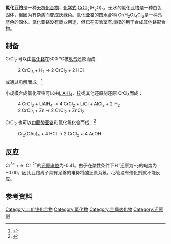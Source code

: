 {{chembox
| Watchedfields = changed
| verifiedrevid = 476996240
| Name = 
| ImageFile = Rutile-unit-cell-3D-balls.png
| ImageName = 3D model of chromium(II) chloride, green atom is chloride
| ImageFile1 = Chromium(II) chloride.JPG
| ImageSize1 = 160px  
| ImageName1 = Sample of chromium(II) chloride
| IUPACName = Chromium(II) chloride
| OtherNames = 二氯化铬
|Section1={{Chembox Identifiers
| ChemSpiderID_Ref = {{chemspidercite|correct|chemspider}}
| ChemSpiderID = 23252
| UNII_Ref = {{fdacite|correct|FDA}}
| UNII = CET32HKA21
| InChI = 1/2ClH.Cr/h2*1H;/q;;+2/p-2
| SMILES = Cl[Cr]Cl
| InChIKey = XBWRJSSJWDOUSJ-NUQVWONBAQ
| StdInChI_Ref = {{stdinchicite|correct|chemspider}}
| StdInChI = 1S/2ClH.Cr/h2*1H;/q;;+2/p-2
| StdInChIKey_Ref = {{stdinchicite|correct|chemspider}}
| StdInChIKey = XBWRJSSJWDOUSJ-UHFFFAOYSA-L
| CASNo = 10049-05-5
| CASNo_Comment = 无水
| CASNo_Ref = {{cascite|correct|CAS}}
| CASNo2 = 13931-94-7
| CASNo2_Comment = 四水
| CASNo2_Ref = {{cascite|correct|CAS}}
| PubChem = 24871
| RTECS = GB5250000
  }}
|Section2={{Chembox Properties
| Cr=1 | Cl=2
| Appearance = 白色到灰绿色固体(无水), 非常[[吸湿|吸湿]]
| Odor = 无臭
| Density = 2.88 g/cm<sup>3</sup> (24 °C)<ref name=crc />
| MeltingPt = {{convert|824|C|K}}（无水）<br> {{convert|51|C|F K}}（四水，分解）<ref name=crc />
| BoilingPt = {{convert|1302|C|K}}（无水）<ref name=crc>{{CRC90}}</ref>
| Solubility = 可溶<ref name=crc />
| SolubleOther = 不可溶于[[酒精|酒精]], [[乙醚|乙醚]]
| pKa = 2
| MagSus = +7230·10<sup>−6</sup> cm<sup>3</sup>/mol
  }}
|Section3={{Chembox Structure
| Coordination = [[Octahedral|Octahedral]] (Cr<sup>2+</sup>, 无水)<ref name=iucr />
| CrystalStruct = [[Orthorhombic|Orthorhombic]] (deformed [[rutile|rutile]], 无水), [[pearson_symbol|oP6]]<ref name=iucr>{{cite journal|doi = 10.1107/S0365110X61002710|last1 = Tracy|first1 = Joseph W.|last2 = Gregory|first2 = N.W.|last3 = Lingafelter|first3 = E.C.|last4 = Dunitz|first4 = J.D.|last5 = Mez|first5 = H.-C.|last6 = Rundle|first6 = R.E.|last7 = Scheringer|first7 = Christian|last8 = Yakel|first8 = H.L.|last9 = Wilkinson|first9 = M.K.|journal = Acta Crystallographica|volume = 4|pages = 927–929|year = 1961|issue = 9|title = The crystal structure of chromium(II) chloride}}</ref><br> [[单斜晶系|单斜晶系]] (四水) <ref name=zeit>{{cite journal|first1 = H.G. von|last1 = Schnering|first2 = B.-H.|last2 = Brand|doi = 10.1002/zaac.19734020206|title = Struktur und Eigenschaften des blauen Chrom(II)-chlorid-tetrahydrats CrCl<sub>2</sub>.4H<sub>2</sub>O|year = 1973|volume = 402|issue = 2|pages = 159–168|journal = Zeitschrift fuer Anorganische und Allgemeine Chemie}}</ref>
| SpaceGroup = Pnnm, No. 58 (anhydrous)<ref name=iucr /><br> P2<sub>1</sub>/c, No. 14 (tetrahydrate)<ref name=zeit />
| PointGroup = 2/m 2/m 2/m (anhydrous)<ref name=iucr /><br> 2/m (tetrahydrate)<ref name=zeit />
| LattConst_a = 6.64 Å
| LattConst_b = 5.98 Å 
| LattConst_c = 3.48 Å (无水)<ref name=iucr />
| LattConst_alpha = 90
  }}
|Section4={{Chembox Thermochemistry
| DeltaHf = −395.4 kJ/mol<ref name=crc />
| Entropy = 115.3 J/mol·K<ref name=crc />
| HeatCapacity = 71.2 J/mol·K<ref name=crc />
| DeltaGf = −356 kJ/mol<ref name=crc />
  }}
|Section7={{Chembox Hazards
| ExternalSDS = [http://msds.chem.ox.ac.uk/CH/chromium_II_chloride.html Oxford MSDS]
| GHSPictograms = {{GHS07}}<ref name="sigma">{{Sigma-Aldrich|id=450782|name=Chromium(II) chloride|accessdate=2014-07-04}}</ref>
| GHSSignalWord = 警告
| HPhrases = {{H-phrases|302|315|319|335}}<ref name="sigma" />
| PPhrases = {{P-phrases|261|305+351+338}}<ref name="sigma" />
| NFPA-H = 2
| NFPA-F = 0
| NFPA-R = 1
| LD50 = 1870 mg/kg (大鼠，口服) <ref name=fca>{{cite web|url = https://www.fishersci.ca/viewmsds.do?catNo=AC315190250|title = MSDS of Chromium(II) chloride|website = fishersci.ca|accessdate = 2014-07-04|publisher = Fisher Scientific|archive-date = 2014-07-14|archive-url = https://web.archive.org/web/20140714192809/https://www.fishersci.ca/viewmsds.do?catNo=AC315190250|dead-url = no}}</ref>
  }}
|Section8={{Chembox Related
| OtherAnions = [[二氟化铬|二氟化铬]]<br> [[二溴化铬|二溴化铬]]<br> [[二碘化铬|二碘化铬]]
| OtherCations = [[氯化铬|氯化铬]]<br> [[四氯化铬|四氯化铬]]<br> [[二氯化钼|二氯化钼]]<br> [[二氯化钨|二氯化钨]]
  }}
}}

'''氯化亚铬'''是一种[[无机化合物|无机化合物]]，[[化学式|化学式]] [[铬|Cr]][[氯|Cl]]<sub>2</sub>(H<sub>2</sub>O)<sub>n</sub>。无水的氯化亚铬是一种白色固体，但因为有杂质而变成灰绿色。氯化亚铬的四水合物 Cr(H<sub>2</sub>O)<sub>4</sub>Cl<sub>2</sub>是一种亮蓝色的固体。氯化亚铬没有商业用途，但已在实验室有规模的用于合成其他铬配合物。

==制备==
CrCl<sub>2</sub> 可以由[[氯化铬|氯化铬]]在500 °C被[[氢气|氢气]]还原而成:
:2 CrCl<sub>3</sub> + H<sub>2</sub> → 2 CrCl<sub>2</sub> + 2 HCl
或通过电解而成。<ref>{{cite journal|author1 = Holah, D. G.|author2 = Fackler, Jr. John P.||title = Anhydrous Chromium(II) Chloride|journal = [[Inorg._Synth.|Inorg. Synth.]]|volume = 10|page = 26-35|doi = 10.1002/9780470132418.ch4|year = 1967}}</ref>

小规模合成氯化亚铬可以由[[铝氢化锂|LiAlH<sub>4</sub>]]，[[锌|锌]]或其他还原剂还原 CrCl<sub>3</sub>而成：
:4 CrCl<sub>3</sub> + LiAlH<sub>4</sub> → 4 CrCl<sub>2</sub> + LiCl + AlCl<sub>3</sub> + 2 H<sub>2</sub>
:2 CrCl<sub>3</sub> + Zn → 2 CrCl<sub>2</sub> + ZnCl<sub>2</sub>

CrCl<sub>2</sub> 也可以由[[醋酸亚铬|醋酸亚铬]]和氯化氢化合而成：<ref name=brauer>{{cite book|last=Riley|first=edited by Georg Brauer ; translated by Scripta Technica, Inc. Translation editor Reed F.|title=Handbook of preparative inorganic chemistry. Volume 1|date=1963|publisher=Academic Press|location=New York, N.Y.|isbn=978-0121266011|page=1337|edition=2nd}}</ref> 
:Cr<sub>2</sub>(OAc)<sub>4</sub>  +  4 HCl → 2 CrCl<sub>2</sub> + 4 AcOH

==反应==
Cr<sup>3+</sup> + e<sup>-</sup> {{eqm}} Cr <sup>2+</sup>的[[还原电位|还原电位]]为-0.41。由于在酸性条件下H<sup>+</sup>还原为H<sub>2</sub>的电势为+0.00，因此亚铬离子具有足够的电势将酸还原为氢，尽管没有催化剂就不能反应。

==参考资料==
{{reflist}}

{{铬化合物}}
{{氯化物}}

[[Category:二价铬化合物|Category:二价铬化合物]]
[[Category:氯化物|Category:氯化物]]
[[Category:金属卤化物|Category:金属卤化物]]
[[Category:还原剂|Category:还原剂]]